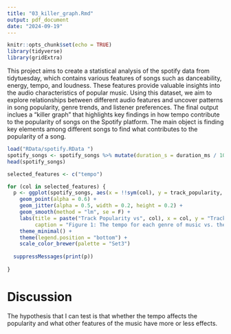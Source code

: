 ```yaml
---
title: "03_killer_graph.Rmd"
output: pdf_document
date: "2024-09-19"
---
```


```r
knitr::opts_chunk$set(echo = TRUE)
library(tidyverse)
library(gridExtra)
```



This project aims to create a statistical analysis of the spotify data from tidytuesday, which contains various features 
of songs such as danceability, energy, tempo, and loudness.
These features provide valuable insights into the audio characteristics of popular music. Using this dataset, we aim to explore 
relationships between different audio features and uncover patterns in song popularity, 
genre trends, and listener preferences. The final output inclues a "killer graph" that highlights key findings in how tempo contribute to the popularity of songs on the Spotify platform.
The main object is finding key elements among different songs to find what contributes to the popularity of a song.

```r
load("RData/spotify.RData ")
spotify_songs <- spotify_songs %>% mutate(duration_s = duration_ms / 1000)
head(spotify_songs)
```





```r
selected_features <- c("tempo")

for (col in selected_features) {
  p <- ggplot(spotify_songs, aes(x = !!sym(col), y = track_popularity, color = playlist_genre)) +
    geom_point(alpha = 0.6) +
    geom_jitter(alpha = 0.5, width = 0.2, height = 0.2) +
    geom_smooth(method = "lm", se = F) +
    labs(title = paste("Track Popularity vs", col), x = col, y = "Track Popularity",
         caption = "Figure 1: The tempo for each genre of music vs. the popularity values") +
    theme_minimal() +
    theme(legend.position = "bottom") +
    scale_color_brewer(palette = "Set3")
  
  suppressMessages(print(p))
  
}


```


# Discussion

The hypothesis that I can test is that whether the tempo affects the popularity and what other features of the music have more or less effects.

